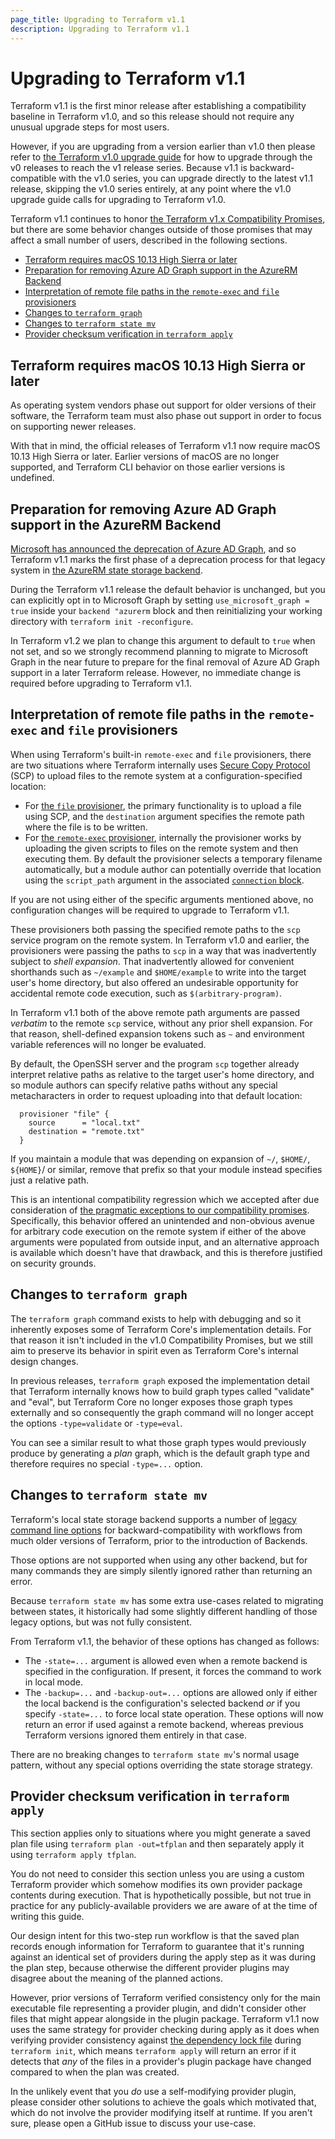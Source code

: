 ```yaml
---
page_title: Upgrading to Terraform v1.1
description: Upgrading to Terraform v1.1
---
```


# Upgrading to Terraform v1.1

Terraform v1.1 is the first minor release after establishing a compatibility
baseline in Terraform v1.0, and so this release should not require any
unusual upgrade steps for most users.

However, if you are upgrading from a version earlier than v1.0 then please
refer to [the Terraform v1.0 upgrade guide](/language/upgrade-guides/1-0) for how to upgrade through
the v0 releases to reach the v1 release series. Because v1.1 is
backward-compatible with the v1.0 series, you can upgrade directly to the
latest v1.1 release, skipping the v1.0 series entirely, at any point where the
v1.0 upgrade guide calls for upgrading to Terraform v1.0.

Terraform v1.1 continues to honor
[the Terraform v1.x Compatibility Promises](https://www.terraform.io/language/v1-compatibility-promises),
but there are some behavior changes outside of those promises that may affect a
small number of users, described in the following sections.

* [Terraform requires macOS 10.13 High Sierra or later](#terraform-requires-macos-1013-high-sierra-or-later)
* [Preparation for removing Azure AD Graph support in the AzureRM Backend](#preparation-for-removing-azure-ad-graph-support-in-the-azurerm-backend)
* [Interpretation of remote file paths in the `remote-exec` and `file` provisioners](#interpretation-of-remote-file-paths-in-the-remote-exec-and-file-provisioners)
* [Changes to `terraform graph`](#changes-to-terraform-graph)
* [Changes to `terraform state mv`](#changes-to-terraform-state-mv)
* [Provider checksum verification in `terraform apply`](#provider-checksum-verification-in-terraform-apply)

## Terraform requires macOS 10.13 High Sierra or later

As operating system vendors phase out support for older versions of their
software, the Terraform team must also phase out support in order to focus
on supporting newer releases.

With that in mind, the official releases of Terraform v1.1 now require
macOS 10.13 High Sierra or later. Earlier versions of macOS are no longer
supported, and Terraform CLI behavior on those earlier versions is undefined.

## Preparation for removing Azure AD Graph support in the AzureRM Backend

[Microsoft has announced the deprecation of Azure AD Graph](https://docs.microsoft.com/en-us/graph/migrate-azure-ad-graph-faq),
and so Terraform v1.1 marks the first phase of a deprecation process for
that legacy system in [the AzureRM state storage backend](/language/settings/backends/azurerm).

During the Terraform v1.1 release the default behavior is unchanged, but you
can explicitly opt in to Microsoft Graph by setting
`use_microsoft_graph = true` inside your `backend "azurerm` block and then
reinitializing your working directory with `terraform init -reconfigure`.

In Terraform v1.2 we plan to change this argument to default to `true` when
not set, and so we strongly recommend planning to migrate to Microsoft Graph
in the near future to prepare for the final removal of Azure AD Graph support
in a later Terraform release. However, no immediate change is required before
upgrading to Terraform v1.1.

## Interpretation of remote file paths in the `remote-exec` and `file` provisioners

When using Terraform's built-in `remote-exec` and `file` provisioners, there
are two situations where Terraform internally uses
[Secure Copy Protocol](https://en.wikipedia.org/wiki/Secure_copy_protocol)
(SCP) to upload files to the remote system at a configuration-specified
location:

* For [the `file` provisioner](/language/resources/provisioners/file),
  the primary functionality is to upload a file using SCP, and the
  `destination` argument specifies the remote path where the file is to be
  written.
* For [the `remote-exec` provisioner](/language/resources/provisioners/remote-exec),
  internally the provisioner works by uploading the given scripts to files
  on the remote system and then executing them. By default the provisioner
  selects a temporary filename automatically, but a module author can
  potentially override that location using the `script_path` argument in the
  associated [`connection` block](https://www.terraform.io/language/resources/provisioners/connection).

If you are not using either of the specific arguments mentioned above, no
configuration changes will be required to upgrade to Terraform v1.1.

These provisioners both passing the specified remote paths to the `scp` service
program on the remote system. In Terraform v1.0 and earlier, the provisioners
were passing the paths to `scp` in a way that was inadvertently subject to
_shell expansion_. That inadvertently allowed for convenient shorthands
such as `~/example` and `$HOME/example` to write into the target user's
home directory, but also offered an undesirable opportunity for accidental
remote code execution, such as `$(arbitrary-program)`.

In Terraform v1.1 both of the above remote path arguments are passed _verbatim_
to the remote `scp` service, without any prior shell expansion. For that reason,
shell-defined expansion tokens such as `~` and environment variable references
will no longer be evaluated.

By default, the OpenSSH server and the program `scp` together already interpret
relative paths as relative to the target user's home directory, and so
module authors can specify relative paths without any special metacharacters
in order to request uploading into that default location:

```hcl
  provisioner "file" {
    source      = "local.txt"
    destination = "remote.txt"
  }
```

If you maintain a module that was depending on expansion of `~/`, `$HOME/`,
`${HOME}`/ or similar, remove that prefix so that your module instead specifies
just a relative path.

This is an intentional compatibility regression which we accepted after due
consideration of
[the pragmatic exceptions to our compatibility promises](/language/v1-compatibility-promises#pragmatic-exceptions).
Specifically, this behavior offered an unintended and non-obvious avenue for
arbitrary code execution on the remote system if either of the above arguments
were populated from outside input, and an alternative approach is available
which doesn't have that drawback, and this is therefore justified on security
grounds.

## Changes to `terraform graph`

The `terraform graph` command exists to help with debugging and so it
inherently exposes some of Terraform Core's implementation details. For that
reason it isn't included in the v1.0 Compatibility Promises, but we still
aim to preserve its behavior in spirit even as Terraform Core's internal
design changes.

In previous releases, `terraform graph` exposed the implementation detail that
Terraform internally knows how to build graph types called "validate" and
"eval", but Terraform Core no longer exposes those graph types externally
and so consequently the graph command will no longer accept the options
`-type=validate` or `-type=eval`.

You can see a similar result to what those graph types would previously
produce by generating a _plan_ graph, which is the default graph type and
therefore requires no special `-type=...` option.

## Changes to `terraform state mv`

Terraform's local state storage backend supports a number of
[legacy command line options](/language/settings/backends/local#command-line-arguments)
for backward-compatibility with workflows from much older versions of Terraform,
prior to the introduction of Backends.

Those options are not supported when using any other backend, but for many
commands they are simply silently ignored rather than returning an error.

Because `terraform state mv` has some extra use-cases related to migrating
between states, it historically had some slightly different handling of those
legacy options, but was not fully consistent.

From Terraform v1.1, the behavior of these options has changed as follows:

* The `-state=...` argument is allowed even when a remote backend is specified
  in the configuration. If present, it forces the command to work in local
  mode.
* The `-backup=...` and `-backup-out=...` options are allowed only if either
  the local backend is the configuration's selected backend _or_ if you
  specify `-state=...` to force local state operation. These options will now
  return an error if used against a remote backend, whereas previous Terraform
  versions ignored them entirely in that case.

There are no breaking changes to `terraform state mv`'s normal usage pattern,
without any special options overriding the state storage strategy.

## Provider checksum verification in `terraform apply`

This section applies only to situations where you might generate a saved
plan file using `terraform plan -out=tfplan` and then separately apply it
using `terraform apply tfplan`.

You do not need to consider this section unless you are using a custom
Terraform provider which somehow modifies its own provider package contents
during execution. That is hypothetically possible, but not true in practice for
any publicly-available providers we are aware of at the time of writing this
guide.

Our design intent for this two-step run workflow is that the saved plan
records enough information for Terraform to guarantee that it's running
against an identical set of providers during the apply step as it was during
the plan step, because otherwise the different provider plugins may disagree
about the meaning of the planned actions.

However, prior versions of Terraform verified consistency only for the main
executable file representing a provider plugin, and didn't consider other
files that might appear alongside in the plugin package. Terraform v1.1 now
uses the same strategy for provider checking during apply as it does when
verifying provider consistency against
[the dependency lock file](/language/files/dependency-lock)
during `terraform init`, which means `terraform apply` will return an error
if it detects that _any_ of the files in a provider's plugin package have
changed compared to when the plan was created.

In the unlikely event that you _do_ use a self-modifying provider plugin,
please consider other solutions to achieve the goals which motivated that,
which do not involve the provider modifying itself at runtime. If you aren't
sure, please open a GitHub issue to discuss your use-case.
